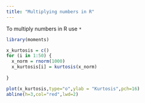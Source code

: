```yaml
---
title: "Multiplying numbers in R"
---
```


To multiply numbers in R use `*`

```r
library(moments)

x_kurtosis = c()
for (i in 1:50) {
  x_norm = rnorm(1000)
  x_kurtosis[i] = kurtosis(x_norm)
  
}

plot(x_kurtosis,type="o",ylab = "Kurtosis",pch=16)
abline(h=3,col="red",lwd=2)

```
